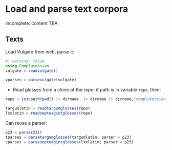 # Load and parse text corpora

::: {.callout-warning}
Incomplete: content TBA
:::


## Texts



Load Vulgate from web, parse it:

```julia
#| warning: false
using Complutensian
vulgate = readvulgate()
```

```julia
vparses = parsevulgate(vulgate)
```

- Read glosses from a clone of the repo: if path is in variable `repo`, then:

```julia
repo = joinpath(pwd() |> dirname  |> dirname |> dirname,"complutensian-texts")

targumlatin = readtargumglosses(repo)
lxxlatin = readseptuagintglosses(repo)
```

Can reuse a parser:


```julia
p23 = parser23()
tparses = parsetargumglosses(targumlatin; parser = p23)
sparses = parseseptuagintglosses(lxxlatin; parser = p23)
```